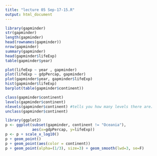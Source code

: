 ```yaml
---
title: "lecture 05 Sep-17-15.R"
output: html_document
---
```




```r
library(gapminder)
str(gapminder)
length(gapminder)
head(rownames(gapminder))
nrow(gapminder)
summary(gapminder)
head(gapminder$lifeExp)
table(gapminder$year) 
```

```r
plot(lifeExp ~ year , gapminder)
plot(lifeExp ~ gdpPercap, gapminder)
plot(gapminder$year, gapminder$lifeExp)
hist(gapminder$lifeExp)
barplot(table(gapminder$continent))
```

```r
class(gapminder$continent)
levels(gapminder$continent)
nlevels(gapminder$continent) #tells you how many levels there are.
unclass(gapminder$continent)
```

```r
library(ggplot2)
p <- ggplot(subset(gapminder, continent != "Oceania"),
            aes(x=gdpPercap, y=lifeExp))
p <- p + scale_x_log10()
p + geom_point()
p + geom_point(aes(color = continent))
p + geom_point(alpha=(1/3), size=3) + geom_smooth(lwd=3, se=F)
```




